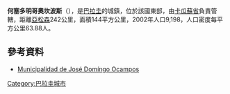 '''何塞多明哥奧坎波斯'''（{{lang-es|José Domingo Ocampos}}），是[[巴拉圭|巴拉圭]]的城鎮，位於該國東部，由[[卡瓜蘇省|卡瓜蘇省]]負責管轄，距離[[亞松森|亞松森]]242公里，面積144平方公里，2002年人口9,198，人口密度每平方公里63.88人。

==參考資料==
* [http://www.jdocampos.gov.py Municipalidad de José Domíngo Ocampos]{{Wayback|url=http://www.jdocampos.gov.py/ |date=20181005000557 }}

{{Paraguay-geo-stub}}
[[Category:巴拉圭城市|Category:巴拉圭城市]]